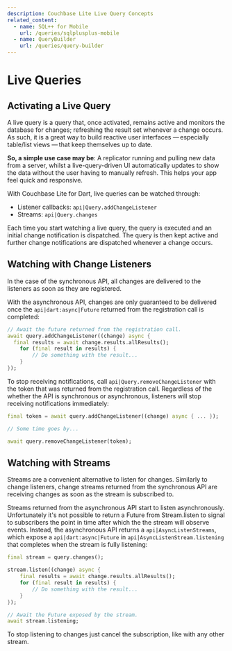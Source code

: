 ```yaml
---
description: Couchbase Lite Live Query Concepts
related_content:
  - name: SQL++ for Mobile
    url: /queries/sqlplusplus-mobile
  - name: QueryBuilder
    url: /queries/query-builder
---
```


# Live Queries

## Activating a Live Query

A live query is a query that, once activated, remains active and monitors the
database for changes; refreshing the result set whenever a change occurs. As
such, it is a great way to build reactive user interfaces — especially
table/list views — that keep themselves up to date.

**So, a simple use case may be**: A replicator running and pulling new data from
a server, whilst a live-query-driven UI automatically updates to show the data
without the user having to manually refresh. This helps your app feel quick and
responsive.

With Couchbase Lite for Dart, live queries can be watched through:

- Listener callbacks: `api|Query.addChangeListener`
- Streams: `api|Query.changes`

Each time you start watching a live query, the query is executed and an initial
change notification is dispatched. The query is then kept active and further
change notifications are dispatched whenever a change occurs.

## Watching with Change Listeners

In the case of the synchronous API, all changes are delivered to the listeners
as soon as they are registered.

With the asynchronous API, changes are only guaranteed to be delivered once the
`api|dart:async|Future` returned from the registration call is completed:

<CodeExample id={1} title="Starting a Live Query - Change Listener">

```dart
// Await the future returned from the registration call.
await query.addChangeListener((change) async {
  final results = await change.results.allResults();
	for (final result in results) {
		// Do something with the result...
	}
});
```

</CodeExample>

To stop receiving notifications, call `api|Query.removeChangeListener` with the
token that was returned from the registration call. Regardless of the whether
the API is synchronous or asynchronous, listeners will stop receiving
notifications immediately:

<CodeExample id={2} title="Stopping a Live Query - Change Listener">

```dart
final token = await query.addChangeListener((change) async { ... });

// Some time goes by...

await query.removeChangeListener(token);
```

</CodeExample>

## Watching with Streams

Streams are a convenient alternative to listen for changes. Similarly to change
listeners, change streams returned from the synchronous API are receiving
changes as soon as the stream is subscribed to.

Streams returned from the asynchronous API start to listen asynchronously.
Unfortunately it's not possible to return a Future from Stream.listen to signal
to subscribers the point in time after which the the stream will observe events.
Instead, the asynchronous API returns a `api|AsyncListenStreams`, which expose a
`api|dart:async|Future` in `api|AsyncListenStream.listening` that completes when
the stream is fully listening:

<CodeExample id={3} title="Starting a Live Query - Stream">

```dart
final stream = query.changes();

stream.listen((change) async {
	final results = await change.results.allResults();
	for (final result in results) {
		// Do something with the result...
	}
});

// Await the Future exposed by the stream.
await stream.listening;
```

</CodeExample>

To stop listening to changes just cancel the subscription, like with any other
stream.
